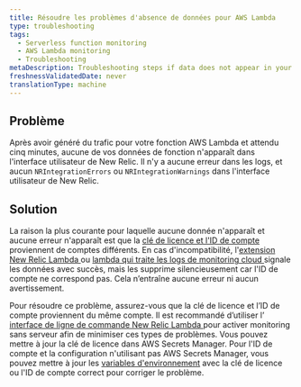 ```yaml
---
title: Résoudre les problèmes d'absence de données pour AWS Lambda
type: troubleshooting
tags:
  - Serverless function monitoring
  - AWS Lambda monitoring
  - Troubleshooting
metaDescription: Troubleshooting steps if data does not appear in your app for AWS Lambda.
freshnessValidatedDate: never
translationType: machine
---
```


## Problème

Après avoir généré du trafic pour votre fonction AWS Lambda et attendu cinq minutes, aucune de vos données de fonction n&apos;apparaît dans l&apos;interface utilisateur de New Relic. Il n&apos;y a aucune erreur dans les logs, et aucun `NRIntegrationErrors` ou `NRIntegrationWarnings` dans l&apos;interface utilisateur de New Relic.

## Solution

La raison la plus courante pour laquelle aucune donnée n&apos;apparaît et aucune erreur n&apos;apparaît est que la [clé de licence et l&apos;ID de compte](/docs/serverless-function-monitoring/aws-lambda-monitoring/enable-lambda-monitoring/account-linking/) proviennent de comptes différents. En cas d&apos;incompatibilité, l&apos;[extension New Relic Lambda ](https://github.com/newrelic/newrelic-lambda-extension)ou [lambda qui traite les logs de monitoring cloud ](/docs/infrastructure/amazon-integrations/connect/aws-metric-stream/)signale les données avec succès, mais les supprime silencieusement car l&apos;ID de compte ne correspond pas. Cela n’entraîne aucune erreur ni aucun avertissement.

Pour résoudre ce problème, assurez-vous que la clé de licence et l’ID de compte proviennent du même compte. Il est recommandé d’utiliser l’ [interface de ligne de commande New Relic Lambda ](/docs/serverless-function-monitoring/aws-lambda-monitoring/enable-lambda-monitoring/account-linking/#rec)pour activer monitoring sans serveur afin de minimiser ces types de problèmes. Vous pouvez mettre à jour la clé de licence dans AWS Secrets Manager. Pour l&apos;ID de compte et la configuration n&apos;utilisant pas AWS Secrets Manager, vous pouvez mettre à jour les [variables d&apos;environnement](/docs/serverless-function-monitoring/aws-lambda-monitoring/enable-lambda-monitoring/account-linking/#env-var) avec la clé de licence ou l&apos;ID de compte correct pour corriger le problème.